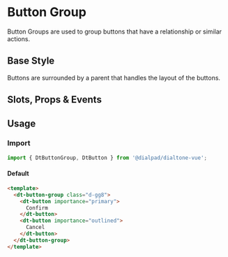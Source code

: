

<Meta of={ButtonGroupStories}/>

# Button Group

<Subtitle>
  Button Groups are used to group buttons that have a relationship or similar actions.
</Subtitle>

## Base Style

Buttons are surrounded by a parent that handles the layout of the buttons.

<Canvas>
  <Story of={ButtonGroupStories.Default} />
</Canvas>

## Slots, Props & Events

<Controls />

## Usage

### Import

```jsx
import { DtButtonGroup, DtButton } from '@dialpad/dialtone-vue';
```

#### Default

```html
<template>
  <dt-button-group class="d-gg8">
    <dt-button importance="primary">
      Confirm
    </dt-button>
    <dt-button importance="outlined">
      Cancel
    </dt-button>
  </dt-button-group>
</template>
```
